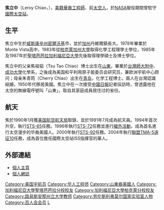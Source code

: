 {{宇航员信息框
| 姓名          = 焦立中<br>Leroy Chiao
| 照片          = Leroy Chiao Astronaut.jpg
| 标题          = NASA航天員
| 国籍          = {{flagicon|USA}} [[美國|美國]]
| 状态          = 已退役
| 出生日期      = {{birth date and age|1960|8|28}}
| 出生地点      = {{flagicon|USA}} [[威斯康辛州|威斯康辛州]][[密爾沃基|密爾沃基]]
| 母校         = [[加州大学伯克利分校|加州大学伯克利分校]] <small>([[理学士|理学士]]（BS）</small><br>[[加利福尼亚大学圣塔芭芭拉分校|加利福尼亚大学圣塔芭芭拉分校]] <small>([[理学硕士|理学硕士]]（MS）, [[哲学博士|哲学博士]]（PhD）</small>

| 职业          = [[工程師|工程師]]
| 军阶          = 
| 选择          = 1990 NASA Group
| 太空时间      = 229天8小時41分鐘
| 任务          = [[STS-65|STS-65]]、[[STS-72|STS-72]]、[[STS-92|STS-92]]、[[聯盟TMA-5|聯盟TMA-5]]、[[遠征10|遠征10]]
| 任务徽章      = [[File:Sts-65-patch.png|30px]] [[File:Sts-72-patch.png|30px]] [[File:Sts-92-patch.svg|30px]] [[File:Soyuz_TMA-5_Patch.png|30px]] [[File:ISS_Expedition_10_Patch.svg|30px]]
|}}

'''焦立中'''（Leroy Chiao，{{bd|1960年|8月28日|||catIdx=J}}），[[美籍華裔|美籍華裔]][[工程師|工程師]]、前[[太空人|太空人]]，於[[美國國家航太總署|NASA]]服役期間曾駐守[[國際太空站|國際太空站]]。

==生平==
焦立中生於[[威斯康辛州|威斯康辛州]][[密爾沃基|密爾沃基]]市，並於[[加州|加州]]丹維爾鎮長大。1978年畢業於Monte Vista高中，1983年從[[柏克萊加州大學|柏克萊加州大學]]取得化學工程理學士學位，1985年及1987年於[[聖塔芭芭拉加利福尼亞大學|聖塔芭芭拉加利福尼亞大學]]先後取得理學碩士及博士學位。

焦立中的父亲焦祖韬（Tsu Tao Chiao）博士出生在[[山東|山東]]，畢業於[[台灣|台灣]][[師大附中|師大附中]]、[[成功大學|成功大學]]化學系，之後成為美国和平利用原子能委员会研究员，兼欧洲宇航中心顾问；母亲朱青筠（Cherry Chiao）出生在[[青岛|青岛]]，化学工程博士。兩人在台灣認識結婚，1950年代移居美國。焦立中在一次接受[[中國日報|中國日報]]記者採訪時，曾透露他在太空的無線電呼號叫「山東」，取自其家庭成員居住过的省份。

==航天==
焦於1990年1月獲[[美国航空航天局|美国航空航天局]]取錄，並於1991年7月成為航天員。1994年首次升空，執行[[STS-65|STS-65]]任務。1996年執行[[STS-72|STS-72]]任務並進行[[艙外活動|艙外活動]]，成為首名進行太空漫步的华裔美國人。2000年執行[[STS-92|STS-92]]任務。2004年執行[[聯盟TMA-5|聯盟TMA-5]][[遠征10|遠征10]]任務，成為首位擔任國際太空站ISS指揮官的華人。

==外部連結==
*[http://www.leroychiao.com 個人主頁] {{Wayback|url=http://www.leroychiao.com/ |date=20210321083934 }}
*[http://leroychiao.blogspot.com 個人網誌] {{Wayback|url=http://leroychiao.blogspot.com/ |date=20210308040020 }}

{{DEFAULTSORT:J}}
[[Category:美国宇航员|Category:美国宇航员]]
[[Category:华人工程师|Category:华人工程师]]
[[Category:山東裔美國人|Category:山東裔美國人]]
[[Category:加利福尼亞大學聖塔芭芭拉分校校友|Category:加利福尼亞大學聖塔芭芭拉分校校友]]
[[Category:加利福尼亞大學柏克萊分校校友|Category:加利福尼亞大學柏克萊分校校友]]
[[Category:路易斯安那州立大学教师|Category:路易斯安那州立大学教师]]
[[Category:劳伦斯利弗莫尔国家实验室人物|Category:劳伦斯利弗莫尔国家实验室人物]]
[[Category:百人会会员|Category:百人会会员]]
[[Category:焦姓|L]]